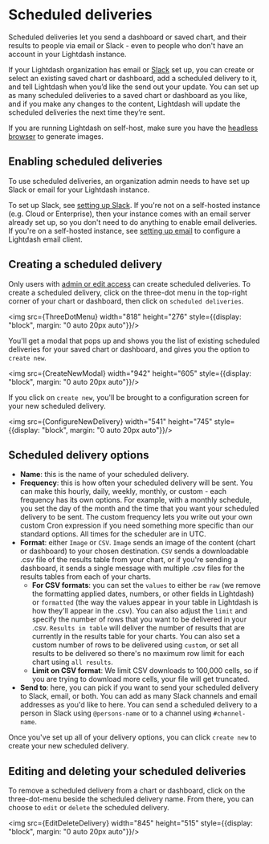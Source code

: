 
# Scheduled deliveries

Scheduled deliveries let you send a dashboard or saved chart, and their results to people via email or Slack - even to people who don't have an account in your Lightdash instance.

If your Lightdash organization has email or [Slack](/guides/sharing-in-slack.mdx#adding-slack-to-your-organization-lightdash-cloud) set up, you can create or select an existing saved chart or dashboard, add a scheduled delivery to it, and tell Lightdash when you’d like the send out your update. You can set up as many scheduled deliveries to a saved chart or dashboard as you like, and if you make any changes to the content, Lightdash will update the scheduled deliveries the next time they’re sent.

If you are running Lightdash on self-host, make sure you have the [headless browser](https://docs.lightdash.com/guides/enable-headless-browser-selfhost) to generate images. 

## Enabling scheduled deliveries

To use scheduled deliveries, an organization admin needs to have set up Slack or email for your Lightdash instance. 

To set up Slack, see [setting up Slack](/guides/sharing-in-slack.mdx#adding-slack-to-your-organization-lightdash-cloud). If you're not on a self-hosted instance (e.g. Cloud or Enterprise), then your instance comes with an email server already set up, so you don't need to do anything to enable email deliveries. If you're on a self-hosted instance, see [setting up email](https://docs.lightdash.com/references/environmentVariables#:~:text=postgres%20environment%20variables-,SMTP%20environment%20variables,-This%20is%20a) to configure a Lightdash email client.

## Creating a scheduled delivery

Only users with [admin or edit access](/references/roles.md) can create scheduled deliveries. To create a scheduled delivery, click on the three-dot menu in the top-right corner of your chart or dashboard, then click on `scheduled deliveries`.

<img src={ThreeDotMenu} width="818" height="276" style={{display: "block", margin: "0 auto 20px auto"}}/>

You'll get a modal that pops up and shows you the list of existing scheduled deliveries for your saved chart or dashboard, and gives you the option to `create new`.

<img src={CreateNewModal} width="942" height="605" style={{display: "block", margin: "0 auto 20px auto"}}/>

If you click on `create new`, you'll be brought to a configuration screen for your new scheduled delivery.

<img src={ConfigureNewDelivery} width="541" height="745" style={{display: "block", margin: "0 auto 20px auto"}}/>

## Scheduled delivery options

- **Name**: this is the name of your scheduled delivery. 
- **Frequency**: this is how often your scheduled delivery will be sent. You can make this hourly, daily, weekly, monthly, or custom - each frequency has its own options. For example, with a monthly schedule, you set the day of the month and the time that you want your scheduled delivery to be sent. The custom frequency lets you write out your own custom Cron expression if you need something more specific than our standard options. All times for the scheduler are in UTC.
- **Format**: either `Image` or `CSV`. `Image` sends an image of the content (chart or dashboard) to your chosen destination. `CSV` sends a downloadable .csv file of the results table from your chart, or if you're sending a dashboard, it sends a single message with multiple .csv files for the results tables from each of your charts.
    - **For CSV formats**: you can set the `values` to either be `raw` (we remove the formatting applied dates, numbers, or other fields in Lightdash) or `formatted` (the way the values appear in your table in Lightdash is how they'll appear in the .csv). You can also adjust the `limit` and specify the number of rows that you want to be delivered in your .csv. `Results in table` will deliver the number of results that are currently in the results table for your charts. You can also set a custom number of rows to be delivered using `custom`, or set all results to be delivered so there's no maximum row limit for each chart using `all results`. 
    - **Limit on CSV format**: We limit CSV downloads to 100,000 cells, so if you are trying to download more cells, your file will get truncated.
- **Send to**: here, you can pick if you want to send your scheduled delivery to Slack, email, or both. You can add as many Slack channels and email addresses as you'd like to here. You can send a scheduled delivery to a person in Slack using `@persons-name` or to a channel using `#channel-name`.

Once you've set up all of your delivery options, you can click `create new` to create your new scheduled delivery.

## Editing and deleting your scheduled deliveries

To remove a scheduled delivery from a chart or dashboard, click on the three-dot-menu beside the scheduled delivery name. From there, you can choose to `edit` or `delete` the scheduled delivery.

<img src={EditDeleteDelivery} width="845" height="515" style={{display: "block", margin: "0 auto 20px auto"}}/>
